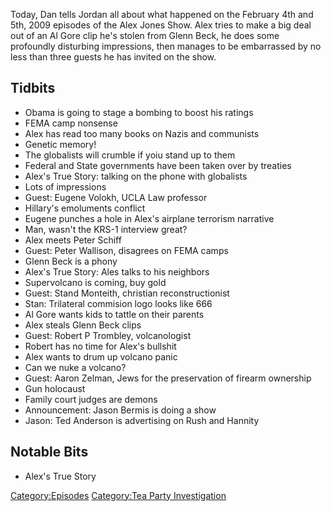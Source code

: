 {{DEFAULTSORT:
    #_EPISODE_0167:February 4-5, 2009
}}{{Episode
    | title             = February 4-5, 2009
    | caption           = [https://knowledgefight.libsyn.com/knowledge-fight-feb-4-5-2009 Listen to this episode on Libsyn]
    | episodeNumber     = 167
    | length            = 02:23:48
    | airDate           = June 6, 2018
    | coverageStartDate = February 4, 2009
    | coverageEndDate   = February 5, 2009
    | episodeType       = [[:Category:Tea Party Investigation|Tea Party Investigation]]
    | appearance        = [[Eugene Volokh]], [[Peter Schiff]], [[Peter Wallison]], [[Glenn Beck]], [[Stan Monteith]], [[Robert P Trombley]], [[Aaron Zelman]], [[Jason Bermis]]
    | oocDrop           = We dine on man flesh tonight!
    | previousEpisode   = [[166: February 2-3, 2009]]
    | nextEpisode       = [[168: Alex Vs. Bill Ayers]]
}}

{{Stub}}

Today, Dan tells Jordan all about what happened on the February 4th and 5th, 2009 episodes of the Alex Jones Show. Alex tries to make a big deal out of an Al Gore clip he's stolen from Glenn Beck, he does some profoundly disturbing impressions, then manages to be embarrassed by no less than three guests he has invited on the show.

==Tidbits==

*Obama is going to stage a bombing to boost his ratings
*FEMA camp nonsense
*Alex has read too many books on Nazis and communists
*Genetic memory!
*The globalists will crumble if yoiu stand up to them
*Federal and State governments have been taken over by treaties
*Alex's True Story: talking on the phone with globalists
*Lots of impressions
*Guest: Eugene Volokh, UCLA Law professor
*Hillary's emoluments conflict
*Eugene punches a hole in Alex's airplane terrorism narrative
*Man, wasn't the KRS-1 interview great?
*Alex meets Peter Schiff
*Guest: Peter Wallison, disagrees on FEMA camps
*Glenn Beck is a phony
*Alex's True Story: Ales talks to his neighbors
*Supervolcano is coming, buy gold
*Guest: Stand Monteith, christian reconstructionist
*Stan: Trilateral commision logo looks like 666
*Al Gore wants kids to tattle on their parents
*Alex steals Glenn Beck clips
*Guest: Robert P Trombley, volcanologist
*Robert has no time for Alex's bullshit
*Alex wants to drum up volcano panic
*Can we nuke a volcano?
*Guest: Aaron Zelman, Jews for the preservation of firearm ownership
*Gun holocaust
*Family court judges are demons
*Announcement: Jason Bermis is doing a show
*Jason: Ted Anderson is advertising on Rush and Hannity

==Notable Bits==

*Alex's True Story

[[Category:Episodes]]
[[Category:Tea Party Investigation]]
